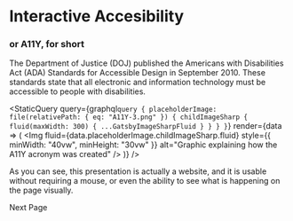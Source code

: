 
# Interactive Accesibility

### or A11Y, for short

The Department of Justice (DOJ) published the Americans with Disabilities Act (ADA) Standards for Accessible Design in September 2010. These standards state that all electronic and information technology must be accessible to people with disabilities.

<StaticQuery
  query={graphql`
    query {
      placeholderImage: file(relativePath: { eq: "A11Y-3.png" }) {
        childImageSharp {
          fluid(maxWidth: 300) {
            ...GatsbyImageSharpFluid
          }
        }
      }
    }
  `}
  render={data => (
    <Img
      fluid={data.placeholderImage.childImageSharp.fluid}
      style={{ minWidth: "40vw", minHeight: "30vw" }}
      alt="Graphic explaining how the A11Y acronym was created"
    />
  )}
/>

As you can see, this presentation is actually a website, and it is usable without requiring a mouse, or even the ability to see what is happening on the page visually.

<Link to="/3">Next Page</Link>